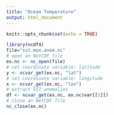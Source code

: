 ```yaml
---
title: "Ocean Temperature"
output: html_document
---
```


```r
knitr::opts_chunk$set(echo = TRUE)
```

```r
library(ncdf4)
file="sst.mon.anom.nc"
# open an NetCDF file
ex.nc <- nc_open(file)
# set coordinate variable: latitude
y <- ncvar_get(ex.nc, "lat")
# set coordinate variable: longitude
x <- ncvar_get(ex.nc, "lon")  
# extract SST anomalies
df <- ncvar_get(ex.nc, ex.nc$var[[1]])
# close an NetCDF file
nc_close(ex.nc)
```
